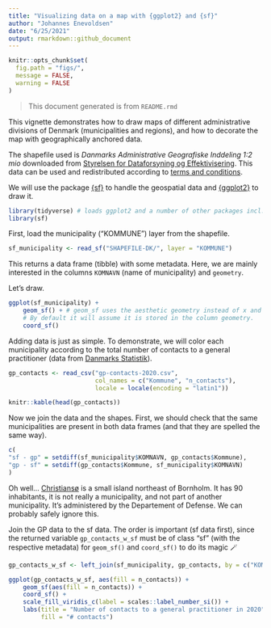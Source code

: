 ```yaml
---
title: "Visualizing data on a map with {ggplot2} and {sf}"
author: "Johannes Enevoldsen"
date: "6/25/2021"
output: rmarkdown::github_document
---
```


```r
knitr::opts_chunk$set(
  fig.path = "figs/",
  message = FALSE,
  warning = FALSE
)
```
  
  > This document generated is from `README.rmd`

This vignette demonstrates how to draw maps of different administrative divisions of Denmark (municipalities and regions), and how to decorate the map with geographically anchored data.

The shapefile used is *Danmarks Administrative Geografiske Inddeling 1:2 mio* downloaded from [Styrelsen for Dataforsyning og Effektivisering](kortforsyningen.dk). This data can be used and redistributed according to [terms and conditions](https://download.kortforsyningen.dk/content/vilk%C3%A5r-og-betingelser).

We will use the package [{sf}](https://r-spatial.github.io/sf/) to handle the geospatial data and [{ggplot2}](https://ggplot2.tidyverse.org/) to draw it.

```r
library(tidyverse) # loads ggplot2 and a number of other packages incl. dplyr and readr
library(sf)
```

First, load the municipality ("KOMMUNE") layer from the shapefile.

```r
sf_municipality <- read_sf("SHAPEFILE-DK/", layer = "KOMMUNE")
```

This returns a data frame (tibble) with some metadata. Here, we are mainly interested in the columns `KOMNAVN` (name of municipality) and `geometry`.

Let's draw.

```r
ggplot(sf_municipality) + 
    geom_sf() + # geom_sf uses the aesthetic geometry instead of x and y. 
    # By default it will assume it is stored in the column geometry.
    coord_sf()
```

Adding data is just as simple. To demonstrate, we will color each municipality according to the total number of contacts to a general practitioner (data from [Danmarks Statistik](dst.dk)).

```r
gp_contacts <- read_csv("gp-contacts-2020.csv", 
                        col_names = c("Kommune", "n_contacts"),
                        locale = locale(encoding = "latin1"))

knitr::kable(head(gp_contacts))
```

Now we join the data and the shapes. First, we should check that the same municipalities are present in both data frames (and that they are spelled the same way).

```r
c(
"sf - gp" = setdiff(sf_municipality$KOMNAVN, gp_contacts$Kommune),
"gp - sf" = setdiff(gp_contacts$Kommune, sf_municipality$KOMNAVN)
)
```

Oh well... [Christiansø](https://da.wikipedia.org/wiki/Christians%C3%B8) is a small island northeast of Bornholm. It has 90 inhabitants, it is not really a municipality, and not part of another municipality. It's administered by the Departement of Defense. We can probably safely ignore this.

Join the GP data to the sf data. The order is important (sf data first), since the returned variable `gp_contacts_w_sf` must be of class "sf" (with the respective metadata) for `geom_sf()` and `coord_sf()` to do its magic 🪄

```r
gp_contacts_w_sf <- left_join(sf_municipality, gp_contacts, by = c("KOMNAVN" = "Kommune"))

ggplot(gp_contacts_w_sf, aes(fill = n_contacts)) + 
    geom_sf(aes(fill = n_contacts)) +
    coord_sf() +
    scale_fill_viridis_c(label = scales::label_number_si()) + 
    labs(title = "Number of contacts to a general practitioner in 2020",
         fill = "# contacts")
```
